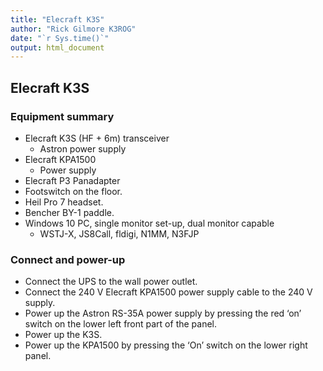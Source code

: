 ```yaml
---
title: "Elecraft K3S"
author: "Rick Gilmore K3ROG"
date: "`r Sys.time()`"
output: html_document
---
```


## Elecraft K3S

### Equipment summary

- Elecraft K3S (HF + 6m) transceiver
  - Astron power supply
- Elecraft KPA1500
  - Power supply
- Elecraft P3 Panadapter
- Footswitch on the floor.
- Heil Pro 7 headset.
- Bencher BY-1 paddle.
- Windows 10 PC, single monitor set-up, dual monitor capable
  - WSTJ-X, JS8Call, fldigi, N1MM, N3FJP

### Connect and power-up

- Connect the UPS to the wall power outlet.
- Connect the 240 V Elecraft KPA1500 power supply cable to the 240 V supply.
- Power up the Astron RS-35A power supply by pressing the red 'on' switch on the lower left front part of the panel.
- Power up the K3S.
- Power up the KPA1500 by pressing the 'On' switch on the lower right panel.
